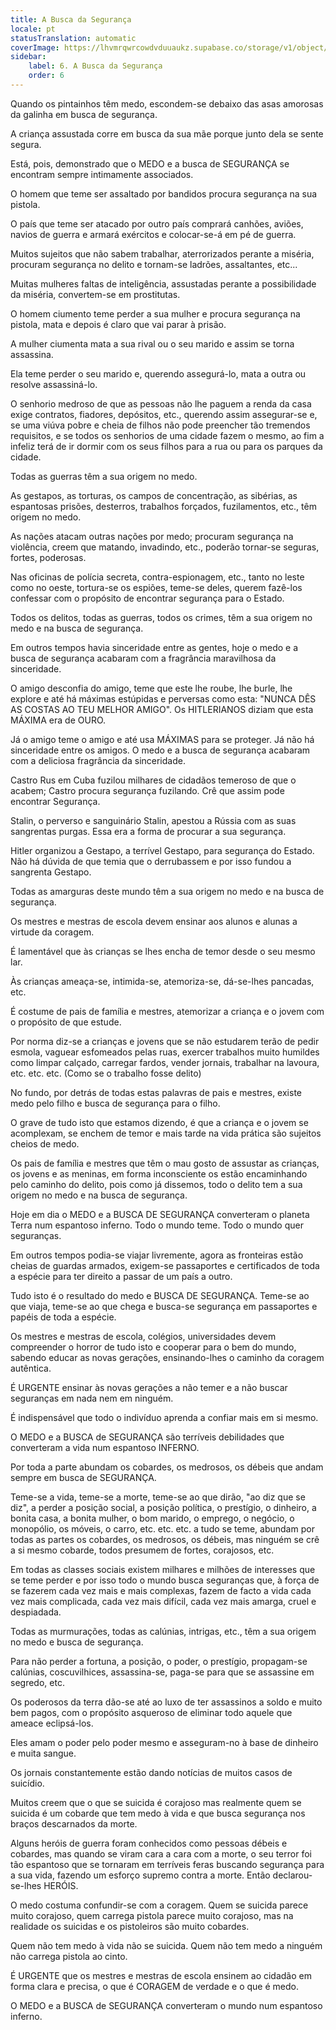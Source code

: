 ```yaml
---
title: A Busca da Segurança
locale: pt
statusTranslation: automatic
coverImage: https://lhvmrqwrcowdvduuaukz.supabase.co/storage/v1/object/public/strapi-uploads/small_cover-educacion-fundamental.webp-2d51a7828a2b1309555be27f7e2a61a0.webp
sidebar:
    label: 6. A Busca da Segurança
    order: 6
---
```

Quando os pintainhos têm medo, escondem-se debaixo das asas amorosas da galinha em busca de segurança.

A criança assustada corre em busca da sua mãe porque junto dela se sente segura.

Está, pois, demonstrado que o MEDO e a busca de SEGURANÇA se encontram sempre intimamente associados.

O homem que teme ser assaltado por bandidos procura segurança na sua pistola.

O país que teme ser atacado por outro país comprará canhões, aviões, navios de guerra e armará exércitos e colocar-se-á em pé de guerra.

Muitos sujeitos que não sabem trabalhar, aterrorizados perante a miséria, procuram segurança no delito e tornam-se ladrões, assaltantes, etc...

Muitas mulheres faltas de inteligência, assustadas perante a possibilidade da miséria, convertem-se em prostitutas.

O homem ciumento teme perder a sua mulher e procura segurança na pistola, mata e depois é claro que vai parar à prisão.

A mulher ciumenta mata a sua rival ou o seu marido e assim se torna assassina.

Ela teme perder o seu marido e, querendo assegurá-lo, mata a outra ou resolve assassiná-lo.

O senhorio medroso de que as pessoas não lhe paguem a renda da casa exige contratos, fiadores, depósitos, etc., querendo assim assegurar-se e, se uma viúva pobre e cheia de filhos não pode preencher tão tremendos requisitos, e se todos os senhorios de uma cidade fazem o mesmo, ao fim a infeliz terá de ir dormir com os seus filhos para a rua ou para os parques da cidade.

Todas as guerras têm a sua origem no medo.

As gestapos, as torturas, os campos de concentração, as sibérias, as espantosas prisões, desterros, trabalhos forçados, fuzilamentos, etc., têm origem no medo.

As nações atacam outras nações por medo; procuram segurança na violência, creem que matando, invadindo, etc., poderão tornar-se seguras, fortes, poderosas.

Nas oficinas de polícia secreta, contra-espionagem, etc., tanto no leste como no oeste, tortura-se os espiões, teme-se deles, querem fazê-los confessar com o propósito de encontrar segurança para o Estado.

Todos os delitos, todas as guerras, todos os crimes, têm a sua origem no medo e na busca de segurança.

Em outros tempos havia sinceridade entre as gentes, hoje o medo e a busca de segurança acabaram com a fragrância maravilhosa da sinceridade.

O amigo desconfia do amigo, teme que este lhe roube, lhe burle, lhe explore e até há máximas estúpidas e perversas como esta: "NUNCA DÊS AS COSTAS AO TEU MELHOR AMIGO". Os HITLERIANOS diziam que esta MÁXIMA era de OURO.

Já o amigo teme o amigo e até usa MÁXIMAS para se proteger. Já não há sinceridade entre os amigos. O medo e a busca de segurança acabaram com a deliciosa fragrância da sinceridade.

Castro Rus em Cuba fuzilou milhares de cidadãos temeroso de que o acabem; Castro procura segurança fuzilando. Crê que assim pode encontrar Segurança.

Stalin, o perverso e sanguinário Stalin, apestou a Rússia com as suas sangrentas purgas. Essa era a forma de procurar a sua segurança.

Hitler organizou a Gestapo, a terrível Gestapo, para segurança do Estado. Não há dúvida de que temia que o derrubassem e por isso fundou a sangrenta Gestapo.

Todas as amarguras deste mundo têm a sua origem no medo e na busca de segurança.

Os mestres e mestras de escola devem ensinar aos alunos e alunas a virtude da coragem.

É lamentável que às crianças se lhes encha de temor desde o seu mesmo lar.

Às crianças ameaça-se, intimida-se, atemoriza-se, dá-se-lhes pancadas, etc.

É costume de pais de família e mestres, atemorizar a criança e o jovem com o propósito de que estude.

Por norma diz-se a crianças e jovens que se não estudarem terão de pedir esmola, vaguear esfomeados pelas ruas, exercer trabalhos muito humildes como limpar calçado, carregar fardos, vender jornais, trabalhar na lavoura, etc. etc. etc. (Como se o trabalho fosse delito)

No fundo, por detrás de todas estas palavras de pais e mestres, existe medo pelo filho e busca de segurança para o filho.

O grave de tudo isto que estamos dizendo, é que a criança e o jovem se acomplexam, se enchem de temor e mais tarde na vida prática são sujeitos cheios de medo.

Os pais de família e mestres que têm o mau gosto de assustar as crianças, os jovens e as meninas, em forma inconsciente os estão encaminhando pelo caminho do delito, pois como já dissemos, todo o delito tem a sua origem no medo e na busca de segurança.

Hoje em dia o MEDO e a BUSCA DE SEGURANÇA converteram o planeta Terra num espantoso inferno. Todo o mundo teme. Todo o mundo quer seguranças.

Em outros tempos podia-se viajar livremente, agora as fronteiras estão cheias de guardas armados, exigem-se passaportes e certificados de toda a espécie para ter direito a passar de um país a outro.

Tudo isto é o resultado do medo e BUSCA DE SEGURANÇA. Teme-se ao que viaja, teme-se ao que chega e busca-se segurança em passaportes e papéis de toda a espécie.

Os mestres e mestras de escola, colégios, universidades devem compreender o horror de tudo isto e cooperar para o bem do mundo, sabendo educar as novas gerações, ensinando-lhes o caminho da coragem autêntica.

É URGENTE ensinar às novas gerações a não temer e a não buscar seguranças em nada nem em ninguém.

É indispensável que todo o indivíduo aprenda a confiar mais em si mesmo.

O MEDO e a BUSCA de SEGURANÇA são terríveis debilidades que converteram a vida num espantoso INFERNO.

Por toda a parte abundam os cobardes, os medrosos, os débeis que andam sempre em busca de SEGURANÇA.

Teme-se a vida, teme-se a morte, teme-se ao que dirão, "ao diz que se diz", a perder a posição social, a posição política, o prestígio, o dinheiro, a bonita casa, a bonita mulher, o bom marido, o emprego, o negócio, o monopólio, os móveis, o carro, etc. etc. etc. a tudo se teme, abundam por todas as partes os cobardes, os medrosos, os débeis, mas ninguém se crê a si mesmo cobarde, todos presumem de fortes, corajosos, etc.

Em todas as classes sociais existem milhares e milhões de interesses que se teme perder e por isso todo o mundo busca seguranças que, à força de se fazerem cada vez mais e mais complexas, fazem de facto a vida cada vez mais complicada, cada vez mais difícil, cada vez mais amarga, cruel e despiadada.

Todas as murmurações, todas as calúnias, intrigas, etc., têm a sua origem no medo e busca de segurança.

Para não perder a fortuna, a posição, o poder, o prestígio, propagam-se calúnias, coscuvilhices, assassina-se, paga-se para que se assassine em segredo, etc.

Os poderosos da terra dão-se até ao luxo de ter assassinos a soldo e muito bem pagos, com o propósito asqueroso de eliminar todo aquele que ameace eclipsá-los.

Eles amam o poder pelo poder mesmo e asseguram-no à base de dinheiro e muita sangue.

Os jornais constantemente estão dando notícias de muitos casos de suicídio.

Muitos creem que o que se suicida é corajoso mas realmente quem se suicida é um cobarde que tem medo à vida e que busca segurança nos braços descarnados da morte.

Alguns heróis de guerra foram conhecidos como pessoas débeis e cobardes, mas quando se viram cara a cara com a morte, o seu terror foi tão espantoso que se tornaram em terríveis feras buscando segurança para a sua vida, fazendo um esforço supremo contra a morte. Então declarou-se-lhes HERÓIS.

O medo costuma confundir-se com a coragem. Quem se suicida parece muito corajoso, quem carrega pistola parece muito corajoso, mas na realidade os suicidas e os pistoleiros são muito cobardes.

Quem não tem medo à vida não se suicida. Quem não tem medo a ninguém não carrega pistola ao cinto.

É URGENTE que os mestres e mestras de escola ensinem ao cidadão em forma clara e precisa, o que é CORAGEM de verdade e o que é medo.

O MEDO e a BUSCA de SEGURANÇA converteram o mundo num espantoso inferno.

